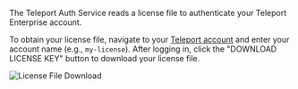 The Teleport Auth Service reads a license file to authenticate your Teleport
Enterprise account.

To obtain your license file, navigate to your [Teleport
account](`https://teleport.sh`) and enter your
account name (e.g., `my-license`). After logging in, click
the "DOWNLOAD LICENSE KEY" button to download your
license file.

![License File Download](../../../img/enterprise/license.png)
